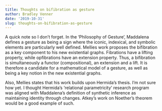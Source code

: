 ```yaml
---
title: Thoughts on bifibration as gesture
author: Bradley Venner
date: '2019-10-31'
slug: thoughts-on-bifibration-as-gesture
---
```


A quick note so I don't forget.  In the 'Philosophy of Gesture', Maddalena defines a gesture as being a sign where the iconic, indexical, and symbolic elements are particularly well defined.  Mellies work proposes the bifibration as a key component to his new existential graphs.  Fibrations have a lifting property, while opfibrations have an extension property.  Thus, a bifibration is simultaneously a functor (compositional), an extension and a lift.  It is therefore a candidate for a mathematical model of a gesture, as well as being a key notion in the new existential graphs.

Also, Mellies states that his work builds upon Hermida's thesis.  I'm not sure how yet.  I thought Hermida's 'relational parametricity' research program was aligned with Maddalena's definition of synthetic inference as maintaining identity through changes.  Atkey's work on Noether's theorem would be a good example of such.
